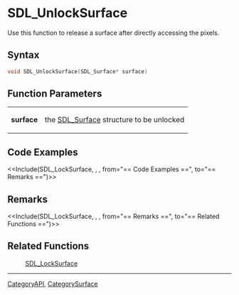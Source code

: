 
= SDL_UnlockSurface =
Use this function to release a surface after directly accessing the pixels.


== Syntax ==
<syntaxhighlight lang='c++'>
void SDL_UnlockSurface(SDL_Surface* surface)
</syntaxhighlight>

== Function Parameters ==
{|
|'''surface'''
|the [[SDL_Surface]] structure to be unlocked
|}

== Code Examples ==
<<Include(SDL_LockSurface, , , from="== Code Examples ==", to="== Remarks ==")>>

== Remarks ==
<<Include(SDL_LockSurface, , , from="== Remarks ==", to="== Related Functions ==")>>

== Related Functions ==
:[[SDL_LockSurface]]

----
[[CategoryAPI]], [[CategorySurface]]
